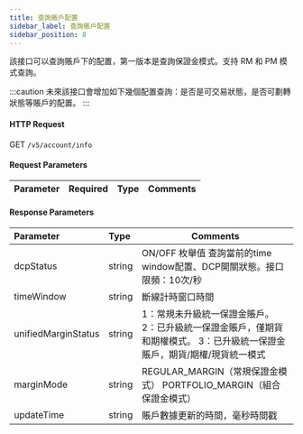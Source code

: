 ```yaml
---
title: 查詢賬戶配置
sidebar_label: 查詢賬戶配置
sidebar_position: 8
---
```

該接口可以查詢賬戶下的配置，第一版本是查詢保證金模式。支持 RM 和 PM 模式查詢。


:::caution
未來該接口會增加如下幾個配置查詢：是否是可交易狀態，是否可劃轉狀態等賬戶的配置。
:::


#### HTTP Request
GET `/v5/account/info`

#### Request Parameters
| Parameter | Required | Type | Comments|
|:----- |:-------|:-----|------ |

#### Response Parameters
| Parameter | Type | Comments|
|:----- |:-----|----- |
|dcpStatus |string |ON/OFF 枚舉值 查詢當前的time window配置、DCP開關狀態。接口限頻：10次/秒|
|timeWindow |string |斷線計時窗口時間|
|unifiedMarginStatus |string |1：常規未升級統一保證金賬戶。 2：已升級統一保證金賬戶，僅期貨和期權模式。 3：已升級統一保證金賬戶，期貨/期權/現貨統一模式|
|marginMode |string |REGULAR_MARGIN（常規保證金模式） PORTFOLIO_MARGIN（組合保證金模式） |
|updateTime |string |賬戶數據更新的時間，毫秒時間戳|